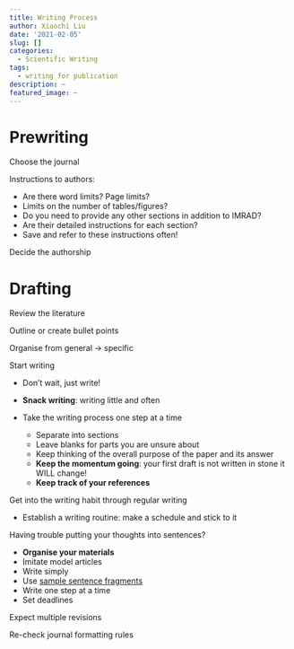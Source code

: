 ```yaml
---
title: Writing Process
author: Xiaochi Liu
date: '2021-02-05'
slug: []
categories:
  - Scientific Writing
tags:
  - writing for publication
description: ~
featured_image: ~
---
```


# Prewriting

Choose the journal

Instructions to authors:

* Are there word limits? Page limits?
* Limits on the number of tables/figures?
* Do you need to provide any other sections in addition to IMRAD?
* Are their detailed instructions for each section?
* Save and refer to these instructions often!

Decide the authorship


# Drafting

Review the literature

Outline or create bullet points

Organise from general -> specific

Start writing

* Don't wait, just write!

* **Snack writing**: writing little and often

* Take the writing process one step at a time
    - Separate into sections
    - Leave blanks for parts you are unsure about
    - Keep thinking of the overall purpose of the paper and its answer
    - **Keep the momentum going**: your first draft is not written in stone it WILL change!
    - **Keep track of your references**

Get into the writing habit through regular writing

* Establish a writing routine: make a schedule and stick to it

Having trouble putting your thoughts into sentences?

* **Organise your materials**
* Imitate model articles
* Write simply
* Use [sample sentence fragments](http://www.phrasebank.manchester.ac.uk/)
* Write one step at a time
* Set deadlines

Expect multiple revisions

Re-check journal formatting rules